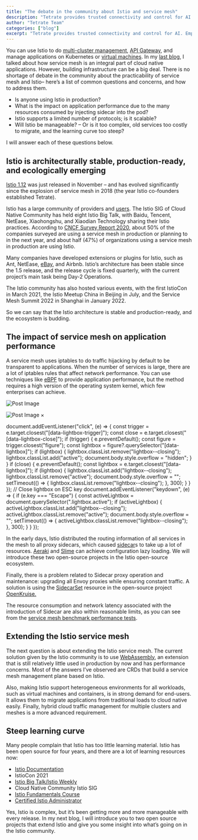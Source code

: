 ```yaml
---
title: "The debate in the community about Istio and service mesh"
description: "Tetrate provides trusted connectivity and control for AI. Empower developers while safeguarding the business. Built atop the proven Envoy proxy & Envoy AI Gateway."
author: "Tetrate Team"
categories: ["blog"]
excerpt: "Tetrate provides trusted connectivity and control for AI. Empower developers while safeguarding the business. Built atop the proven Envoy proxy & Envoy AI Gateway."
---
```


You can use Istio to do [multi-cluster management](https://thenewstack.io/multicluster-management-with-kubernetes-and-istio/), [API Gateway](/blog/istio-servicemesh-api-gateway/), and manage applications on Kubernetes or [virtual machines](/blog/istio-18-a-virtual-machine-integration-odyssey/). In my [last blog](/blog/why-is-service-mesh-a-necessary-part-of-cloud-native/), I talked about how service mesh is an integral part of cloud native applications. However, building infrastructure can be a big deal. There is no shortage of debate in the community about the practicability of service mesh and Istio– here’s a list of common questions and concerns, and how to address them.

*   Is anyone using Istio in production?
*   What is the impact on application performance due to the many resources consumed by injecting sidecar into the pod?
*   Istio supports a limited number of protocols; is it scalable?
*   Will Istio be manageable? – Or is it too complex, old services too costly to migrate, and the learning curve too steep?

I will answer each of these questions below.

## [](#istio-is-architecturally-stable-production-ready-and-ecologically-emerging)**Istio is architecturally stable, production-ready, and ecologically emerging**

[Istio 1.12](/blog/istio-wasm-extensions-and-ecosystem/) was just released in November – and has evolved significantly since the explosion of service mesh in 2018 (the year Istio co-founders established Tetrate). 

Istio has a large community of providers and [users](https://istio.io/latest/about/case-studies/). The Istio SIG of Cloud Native Community has held eight Istio Big Talk, with Baidu, Tencent, NetEase, Xiaohongshu, and Xiaodian Technology sharing their Istio practices. According to [CNCF Survey Report 2020](https://www.cncf.io/wp-content/uploads/2020/11/CNCF_Survey_Report_2020.pdf), about 50% of the companies surveyed are using a service mesh in production or planning to in the next year, and about half (47%) of organizations using a service mesh in production are using Istio.

Many companies have developed extensions or plugins for Istio, such as Ant, NetEase, [eBay](/blog/istio-traffic-management-ebay-industry/), and Airbnb. Istio’s architecture has been stable since the 1.5 release, and the release cycle is fixed quarterly, with the current project’s main task being Day-2 Operations. 

The Istio community has also hosted various events, with the first IstioCon in March 2021, the Istio Meetup China in Beijing in July, and the Service Mesh Summit 2022 in Shanghai in January 2022.

So we can say that the Istio architecture is stable and production-ready, and the ecosystem is budding.

## [](#the-impact-of-service-mesh-on-application-performance)**The impact of service mesh on application performance**

A service mesh uses iptables to do traffic hijacking by default to be transparent to applications. When the number of services is large, there are a lot of iptables rules that affect network performance. You can use techniques like [eBPF](https://cloudnative.to/blog/how-ebpf-streamlines-the-service-mesh/) to provide application performance, but the method requires a high version of the operating system kernel, which few enterprises can achieve.

![Post Image](/.netlify/images?url=_astro%2FSmart-DNS-proxying-in-Istio-sidecar-agent-1024x487.rsD1-Ffc.jpg&w=1024&h=487&q=100)

![Post Image](/.netlify/images?url=_astro%2FSmart-DNS-proxying-in-Istio-sidecar-agent-1024x487.rsD1-Ffc.jpg&w=1024&h=487&q=100) ×

document.addEventListener("click", (e) => { const trigger = e.target.closest("\[data-lightbox-trigger\]"); const close = e.target.closest("\[data-lightbox-close\]"); if (trigger) { e.preventDefault(); const figure = trigger.closest("figure"); const lightbox = figure?.querySelector("\[data-lightbox\]"); if (lightbox) { lightbox.classList.remove("lightbox--closing"); lightbox.classList.add("active"); document.body.style.overflow = "hidden"; } } if (close) { e.preventDefault(); const lightbox = e.target.closest("\[data-lightbox\]"); if (lightbox) { lightbox.classList.add("lightbox--closing"); lightbox.classList.remove("active"); document.body.style.overflow = ""; setTimeout(() => { lightbox.classList.remove("lightbox--closing"); }, 300); } } }); // Close lightbox on ESC key document.addEventListener("keydown", (e) => { if (e.key === "Escape") { const activeLightbox = document.querySelector(".lightbox.active"); if (activeLightbox) { activeLightbox.classList.add("lightbox--closing"); activeLightbox.classList.remove("active"); document.body.style.overflow = ""; setTimeout(() => { activeLightbox.classList.remove("lightbox--closing"); }, 300); } } });

In the early days, Istio distributed the routing information of all services in the mesh to all proxy sidecars, which caused [sidecar](https://istio.io/latest/docs/reference/config/networking/sidecar/)s to take up a lot of resources. [Aeraki](https://github.com/aeraki-framework/aeraki) and [Slime](https://github.com/slime-io/slime) can achieve configuration lazy loading. We will introduce these two open-source projects in the Istio open-source ecosystem.

Finally, there is a problem related to Sidecar proxy operation and maintenance: upgrading all Envoy proxies while ensuring constant traffic. A solution is using the [SidecarSet](https://xie.infoq.cn/article/23ae6d3f0d0260b4797a708a0) resource in the open-source project [OpenKruise.](https://github.com/openkruise/kruise)

The resource consumption and network latency associated with the introduction of Sidecar are also within reasonable limits, as you can see from the [service mesh benchmark performance tests](https://istio.io/latest/zh/blog/2019/performance-best-practices/).

## [](#extending-the-istio-service-mesh)**Extending the Istio service mesh**

The next question is about extending the Istio service mesh. The current solution given by the Istio community is to use [WebAssembly](/blog/istio-wasm-extensions-and-ecosystem/), an extension that is still relatively little used in production by now and has performance concerns. Most of the answers I’ve observed are CRDs that build a service mesh management plane based on Istio.

Also, making Istio support heterogeneous environments for all workloads, such as virtual machines and containers, is in strong demand for end-users. It allows them to migrate applications from traditional loads to cloud native easily. Finally, hybrid cloud traffic management for multiple clusters and meshes is a more advanced requirement.

## [](#steep-learning-curve)**Steep learning curve**

Many people complain that Istio has too little learning material. Istio has been open source for four years, and there are a lot of learning resources now:

*   [Istio Documentation](https://istio.io/)
*   IstioCon 2021
*   [Istio Big Talk/Istio Weekly](https://github.com/tetratelabs/istio-weekly)
*   Cloud Native Community Istio SIG
*   [Istio Fundamentals Course](https://academy.tetrate.io/courses/istio-fundamentals)
*   [Certified Istio Administrator](https://academy.tetrate.io/courses/certified-istio-administrator)

Yes, Istio is complex, but it’s been getting more and more manageable with every release. In my next blog, I will introduce you to two open source projects that extend Istio and give you some insight into what’s going on in the Istio community.